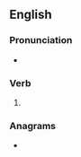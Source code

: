 ==English==

===Pronunciation===
* {{rhymes|aɪpɪŋ|lang=en}}

===Verb===
{{head|en|present participle}}

# {{present participle of|swipe|lang=en|nocat=1}}

===Anagrams===
* {{anagrams|en|wipings|wisping}}